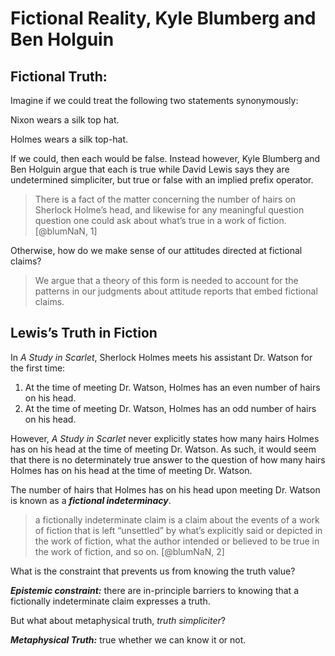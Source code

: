 # Fictional Reality, Kyle Blumberg and Ben Holguin

## Fictional Truth:

Imagine if we could treat the following two statements synonymously:

::: {.thm}
Nixon wears a silk top hat.
:::

::: {.thm}
Holmes wears a silk top-hat.
:::

If we could, then each would be false. Instead however, Kyle Blumberg and Ben Holguin argue that each is true while David Lewis says they are undetermined simpliciter, but true or false with an implied prefix operator.

> There is a fact of the matter concerning the number of hairs on Sherlock Holme's head, and likewise for any meaningful question question one could ask about what's true in a work of fiction. [@blumNaN, 1]

Otherwise, how do we make sense of our attitudes directed at fictional claims?

> We argue that a theory of this form is needed to account for the patterns in our judgments about attitude reports that embed fictional claims.

## Lewis's Truth in Fiction

In *A Study in Scarlet*, Sherlock Holmes meets his assistant Dr. Watson for the first time:

1. At the time of meeting Dr. Watson, Holmes has an even number of hairs on his head.
2. At the time of meeting Dr. Watson, Holmes has an odd number of hairs on his head.

However, *A Study in Scarlet* never explicitly states how many hairs Holmes has on his head at the time of meeting Dr. Watson. As such, it would seem that there is no determinately true answer to the question of how many hairs Holmes has on his head at the time of meeting Dr. Watson.

The number of hairs that Holmes has on his head upon meeting Dr. Watson is known as a ***fictional indeterminacy***.

> a fictionally indeterminate claim is a claim about the events of a work of fiction that is left “unsettled” by what’s explicitly said or depicted in the work of fiction, what the author intended or believed to be true in the work of fiction, and so on. [@blumNaN, 2]

What is the constraint that prevents us from knowing the truth value?

***Epistemic constraint:*** there are in-principle barriers to knowing that a fictionally indeterminate claim expresses a truth.

But what about metaphysical truth, *truth simpliciter*?

***Metaphysical Truth:*** true whether we can know it or not.

